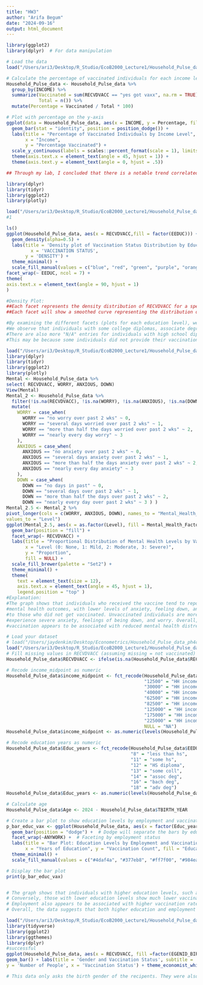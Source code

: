 ```yaml
---
title: "HW3"
author: "Arifa Begum"
date: "2024-09-16"
output: html_document
---
```


```r
library(ggplot2)
library(dplyr)  # For data manipulation

# Load the data
load("/Users/ari3/Desktop/R_Studio/EcoB2000_Lecture1/Household_Pulse_data_ph4c2.RData")

# Calculate the percentage of vaccinated individuals for each income level
Household_Pulse_data <- Household_Pulse_data %>%
  group_by(INCOME) %>%
  summarize(Vaccinated = sum(RECVDVACC == "yes got vaxx", na.rm = TRUE),
            Total = n()) %>%
  mutate(Percentage = Vaccinated / Total * 100)

# Plot with percentage on the y-axis
ggplot(data = Household_Pulse_data, aes(x = INCOME, y = Percentage, fill = INCOME)) + 
  geom_bar(stat = "identity", position = position_dodge()) + 
  labs(title = "Percentage of Vaccinated Individuals by Income Level", 
       x = "Income", 
       y = "Percentage Vaccinated") + 
  scale_y_continuous(labels = scales::percent_format(scale = 1), limits = c(0, 100)) +  # Converts y-axis to percentage format
  theme(axis.text.x = element_text(angle = 45, hjust = 1)) +
  theme(axis.text.y = element_text(angle = 0, hjust = .5))

## Through my lab, I concluded that there is a notable trend correlated between income levels and whether people are vaccinated or not. It seems that across all income levels, at least 75%  of every level is vaccinated. The higher income levels seem to have larger percentages of people being vaccinated. However, I do not think this directly means that income plays a role in whether someone is vaccinated or not. I think the trend is like this because the population for higher incomes is less, therefore, even if there is a little more people vaccinated, it shows up as a bigger portion of the population being vaccinated (almost 90%).

```

```r
library(dplyr)
library(tidyr)
library(ggplot2)
library(plotly)

load("/Users/ari3/Desktop/R_Studio/EcoB2000_Lecture1/Household_Pulse_data_ph4c2.RData")
#1

ls()
ggplot(Household_Pulse_data, aes(x = RECVDVACC,fill = factor(EEDUC))) +
  geom_density(alpha=0.5) +
  labs(title = 'Density plot of Vaccination Status Distribution by Education Level',
         x = 'VACCINATION STATUS',
       y = 'DENSITY') +
  theme_minimal() +
  scale_fill_manual(values = c("blue", "red", "green", "purple", "orange","gray","pink"))+
facet_wrap(~ EEDUC, ncol = 7) +
theme(
axis.text.x = element_text(angle = 90, hjust = 1)
)

#Density Plot: 
##Each facet represents the density distribution of RECVDVACC for a specific education level (EEDUC). 
##Each facet will show a smoothed curve representing the distribution of RECVDVACC for the corresponding education level.

#By examining the different facets (plots for each education level), we can see how the distribution of vaccination status varies with education level. 
#We observe that individuals with some college diplomas, associate degrees, and bachelor’s degrees have higher densities for the vaccination status labeled as "Yes, got vaccine."
#There are also more "N/A" entries for individuals with high school diplomas and some college degrees.
#This may be because some individuals did not provide their vaccination status or because some participants chose not to answer the vaccination status question.
```
```r
load("/Users/ari3/Desktop/R_Studio/EcoB2000_Lecture1/Household_Pulse_data_ph4c2.RData")
library(dplyr)
library(tidyr)
library(ggplot2)
library(plotly)
Mental <- Household_Pulse_data %>%
select( RECVDVACC, WORRY, ANXIOUS, DOWN)
View(Mental)
Mental_2 <- Household_Pulse_data %>%
  filter(!is.na(RECVDVACC), !is.na(WORRY), !is.na(ANXIOUS), !is.na(DOWN)) %>%
  mutate(
    WORRY = case_when(
      WORRY == "no worry over past 2 wks" ~ 0,
      WORRY == "several days worried over past 2 wks" ~ 1,
      WORRY == "more than half the days worried over past 2 wks" ~ 2,
      WORRY == "nearly every day worry" ~ 3
    ),
    ANXIOUS = case_when(
      ANXIOUS == "no anxiety over past 2 wks" ~ 0,
      ANXIOUS == "several days anxiety over past 2 wks" ~ 1,
      ANXIOUS == "more than half the days anxiety over past 2 wks" ~ 2,
      ANXIOUS == "nearly every day anxiety" ~ 3
    ),
    DOWN = case_when(
      DOWN == "no days in past" ~ 0,
      DOWN == "several days over past 2 wks" ~ 1,
      DOWN == "more than half the days over past 2 wks" ~ 2,
      DOWN == "nearly every day over past 2 wks" ~ 3 ) )
Mental_2.5 <- Mental_2 %>%
pivot_longer(cols = c(WORRY, ANXIOUS, DOWN), names_to = "Mental_Health_Factor",
values_to = "Level")
ggplot(Mental_2.5, aes(x = as.factor(Level), fill = Mental_Health_Factor)) +
  geom_bar(position = "fill") +
  facet_wrap(~ RECVDVACC) +
  labs(title = "Proportional Distribution of Mental Health Levels by Vaccination Status",
       x = "Level (0: None, 1: Mild, 2: Moderate, 3: Severe)",
       y = "Proportion",
       fill = NULL) +
  scale_fill_brewer(palette = "Set2") +
  theme_minimal() +
  theme(
    text = element_text(size = 12),
    axis.text.x = element_text(angle = 45, hjust = 1),
    legend.position = "top" )
#Explanation:
#The graph shows that individuals who received the vaccine tend to report better
#mental health outcomes, with lower levels of anxiety, feeling down, and worry compared
#to those who did not get vaccinated. Unvaccinated individuals are more likely to
#experience severe anxiety, feelings of being down, and worry. Overall,
#vaccination appears to be associated with reduced mental health distress during the pandemic.
```

```r
# Load your dataset
# load("/Users/jaydenkim/Desktop/Econometrics/Household_Pulse_data_ph4c2.RData")
load("/Users/ari3/Desktop/R_Studio/EcoB2000_Lecture1/Household_Pulse_data_ph4c2.RData")
# Fill missing values in RECVDVACC (assuming missing = not vaccinated)
Household_Pulse_data$RECVDVACC <- ifelse(is.na(Household_Pulse_data$RECVDVACC), "No", Household_Pulse_data$RECVDVACC)

# Recode income_midpoint as numeric
Household_Pulse_data$income_midpoint <- fct_recode(Household_Pulse_data$INCOME, 
                                                   "12500" = "HH income less than $25k",
                                                   "30000" = "HH income $25k - $34.9k",
                                                   "40000" = "HH income $35k - 49.9",
                                                   "62500" = "HH income $50k - 74.9",
                                                   "82500" = "HH income $75 - 99.9",
                                                   "125000" = "HH income $100k - 149",
                                                   "175000" = "HH income $150 - 199",
                                                   "225000" = "HH income $200k +",
                                                   NULL = "NA")
Household_Pulse_data$income_midpoint <- as.numeric(levels(Household_Pulse_data$income_midpoint))[Household_Pulse_data$income_midpoint]

# Recode education years as numeric
Household_Pulse_data$Educ_years <- fct_recode(Household_Pulse_data$EEDUC,
                                              "8" = "less than hs",
                                              "11" = "some hs",
                                              "12" = "HS diploma",
                                              "13" = "some coll",
                                              "14" = "assoc deg",
                                              "16" = "bach deg",
                                              "18" = "adv deg")
Household_Pulse_data$Educ_years <- as.numeric(levels(Household_Pulse_data$Educ_years))[Household_Pulse_data$Educ_years]

# Calculate age
Household_Pulse_data$Age <- 2024 - Household_Pulse_data$TBIRTH_YEAR

# Create a bar plot to show education levels by employment and vaccination status
p_bar_educ_vax <- ggplot(Household_Pulse_data, aes(x = factor(Educ_years), fill = factor(Educ_years))) +
  geom_bar(position = "dodge") +  # Dodge will separate the bars by education level
  facet_wrap(~ANYWORK) +  # Faceting by employment status
  labs(title = "Bar Plot: Education Levels by Employment and Vaccination Status",
       x = "Years of Education", y = "Vaccination Count", fill = "Education Level") +  # Changed y-axis label
  theme_minimal() +
  scale_fill_manual(values = c("#4daf4a", "#377eb8", "#ff7f00", "#984ea3", "#e41a1c", "#ffff33", "#a65628"))  # Custom color palette for each bar

# Display the bar plot
print(p_bar_educ_vax)


# The graph shows that individuals with higher education levels, such as bachelor’s and advanced degrees, have significantly higher vaccination rates across all employment statuses. 
# Conversely, those with lower education levels show much lower vaccination rates, particularly among those who have not been employed recently. 
# Employment also appears to be associated with higher vaccination rates, as individuals with recent employment have greater vaccination numbers compared to those without. 
# Overall, the data suggests that both higher education and employment are strong factors in increased vaccination rates.
```

```r
load("/Users/ari3/Desktop/R_Studio/EcoB2000_Lecture1/Household_Pulse_data_ph4c2.RData")
library(tidyverse)
library(ggplot2)
library(ggthemes)
library(dplyr)
#successful
ggplot(Household_Pulse_data, aes(x = RECVDVACC, fill =factor(EGENID_BIRTH))) +
geom_bar() + labs(title = 'Gender and Vaccination Status', subtitle = 'BIRTH GENDER',
y = 'Number of People', x = 'Vaccination Status') + theme_economist_white()

# This data only asks the birth gender of the recipents. They were also asked about their gender description however too many people answered NA so it is very difficult to analysis that data set. For the people who did get vaccined, a little over half of them(over 25000), were male and those who did not get vaccined, a little over half (over 5000) were female.As for the NA, it is looks to have slight majority of women. This means that men were overall men were more likely to get the vaccine.
```

